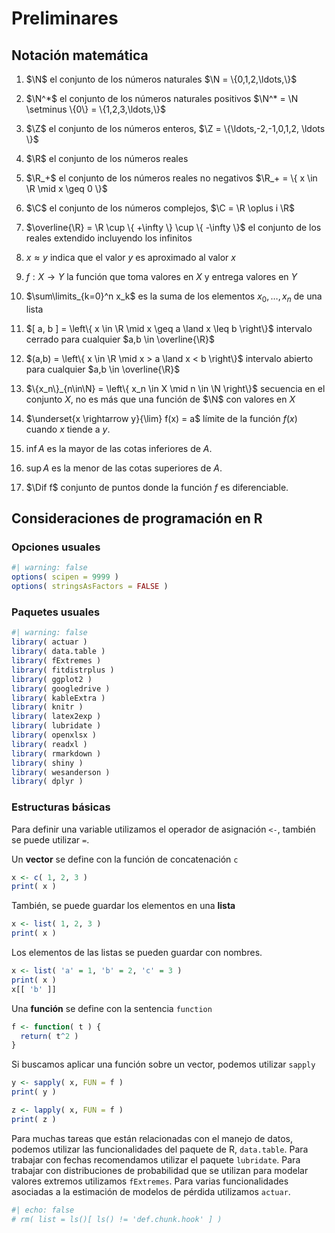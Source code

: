 <!------------------------------------------------------------------------------------------------->
# Preliminares

<!------------------------------------------------------------------------------------------------->
## Notación matemática

1. $\N$ el conjunto de los números naturales $\N = \{0,1,2,\ldots,\}$

2. $\N^*$ el conjunto de los números naturales positivos $\N^* = \N \setminus \{0\} = \{1,2,3,\ldots,\}$

3. $\Z$ el conjunto de los números enteros, $\Z = \{\ldots,-2,-1,0,1,2, \ldots \}$

4. $\R$ el conjunto de los números reales

5. $\R_+$ el conjunto de los números reales no negativos $\R_+ = \{ x \in \R \mid x \geq 0 \}$

6. $\C$ el conjunto de los números complejos, $\C = \R \oplus i \R$

7. $\overline{\R} = \R \cup \{ +\infty \} \cup \{ -\infty \}$ el conjunto de los 
reales extendido incluyendo los infinitos

8. $x \approx y$ indica que el valor $y$ es aproximado al valor $x$

9. $f: X \longrightarrow Y$ la función que toma valores en $X$ y entrega valores en $Y$

10. $\sum\limits_{k=0}^n x_k$ es la suma de los elementos $x_0,\ldots,x_n$ de una lista

11. $[ a, b ] = \left\{ x \in \R \mid x \geq a \land x \leq b \right\}$ intervalo cerrado para
cualquier $a,b \in \overline{\R}$

12. $(a,b) = \left\{ x \in \R \mid x > a \land x < b \right\}$ intervalo abierto para 
cualquier $a,b \in \overline{\R}$

13. $\{x_n\}_{n\in\N} = \left\{ x_n \in X \mid n \in \N \right\}$ secuencia en 
el conjunto $X$, no es más que una función de $\N$ con valores en $X$

14. $\underset{x \rightarrow y}{\lim} f(x) = a$ límite de la función $f(x)$ cuando $x$ tiende a $y$.

15. $\inf A$ es la mayor de las cotas inferiores de $A$.

16. $\sup A$ es la menor de las cotas superiores de $A$.

17. $\Dif f$ conjunto de puntos donde la función $f$ es diferenciable.


<!------------------------------------------------------------------------------------------------->
## Consideraciones de programación en R

### Opciones usuales

```r
#| warning: false
options( scipen = 9999 )
options( stringsAsFactors = FALSE )
```

<!------------------------------------------------------------------------------------------------->
### Paquetes usuales

```r
#| warning: false
library( actuar )
library( data.table )
library( fExtremes )
library( fitdistrplus )
library( ggplot2 )
library( googledrive )
library( kableExtra )
library( knitr )
library( latex2exp )
library( lubridate )
library( openxlsx )
library( readxl )
library( rmarkdown )
library( shiny )
library( wesanderson )
library( dplyr )
```

<!------------------------------------------------------------------------------------------------->
### Estructuras básicas

Para definir una variable utilizamos el operador de asignación `<-`, también se puede utilizar `=`.

Un **vector** se define con la función de concatenación `c`
```r
x <- c( 1, 2, 3 )
print( x )
```

También, se puede guardar los elementos en una **lista**
```r
x <- list( 1, 2, 3 )
print( x )
```

Los elementos de las listas se pueden guardar con nombres.
```r
x <- list( 'a' = 1, 'b' = 2, 'c' = 3 )
print( x )
x[[ 'b' ]]
```

Una **función** se define con la sentencia `function`
```r
f <- function( t ) {
  return( t^2 )
}
```

Si buscamos aplicar una función sobre un vector, podemos utilizar `sapply`
```r
y <- sapply( x, FUN = f )
print( y )
```

```r
z <- lapply( x, FUN = f )
print( z )
```

Para muchas tareas que están relacionadas con el manejo de datos, podemos utilizar las 
funcionalidades del paquete de R, `data.table`. Para trabajar con fechas recomendamos utilizar
el paquete `lubridate`. Para trabajar con distribuciones de probabilidad que se utilizan para 
modelar valores extremos utilizamos `fExtremes`. Para varias funcionalidades asociadas a la 
estimación de modelos de pérdida utilizamos `actuar`.

```r
#| echo: false
# rm( list = ls()[ ls() != 'def.chunk.hook' ] )
```
